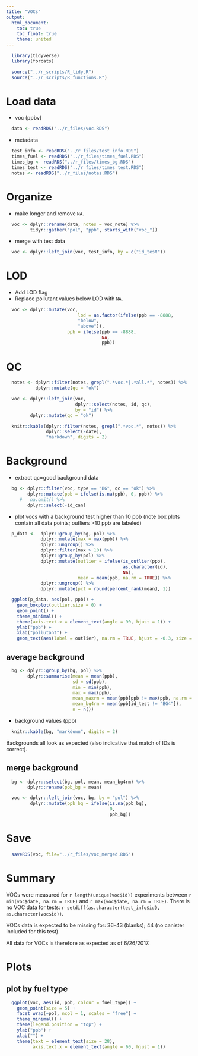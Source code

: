 ```yaml
---
title: "VOCs"
output:
  html_document:
    toc: true
    toc_float: true
    theme: united
---
```


```r
  library(tidyverse)
  library(forcats)
```

```r
  source("../r_scripts/R_tidy.R")
  source("../r_scripts/R_functions.R")
```

# Load data

 * voc (ppbv)

```r
  data <- readRDS("../r_files/voc.RDS")
```

* metadata

```r
  test_info <- readRDS("../r_files/test_info.RDS")
  times_fuel <- readRDS("../r_files/times_fuel.RDS")
  times_bg <- readRDS("../r_files/times_bg.RDS")
  times_test <- readRDS("../r_files/times_test.RDS")
  notes <- readRDS("../r_files/notes.RDS")
```

# Organize

* make longer and remove `NA`.

```r
  voc <- dplyr::rename(data, notes = voc_note) %>%
         tidyr::gather("pol", "ppb", starts_with("voc_"))
```

* merge with test data

```r
  voc <- dplyr::left_join(voc, test_info, by = c("id_test"))
```

# LOD

* Add LOD flag
* Replace pollutant values below LOD with `NA`.

```r
  voc <- dplyr::mutate(voc,
                           lod = as.factor(ifelse(ppb == -8888,
                           "below",
                           "above")),
                       ppb = ifelse(ppb == -8888,
                                    NA,
                                    ppb))
```

# QC

```r
  notes <- dplyr::filter(notes, grepl(".*voc.*|.*all.*", notes)) %>%
           dplyr::mutate(qc = "ok")
```

```r
  voc <- dplyr::left_join(voc,
                          dplyr::select(notes, id, qc),
                          by = "id") %>%
         dplyr::mutate(qc = "ok")
```

```r
  knitr::kable(dplyr::filter(notes, grepl(".*voc.*", notes)) %>%
               dplyr::select(-date),
               "markdown", digits = 2)
```

# Background

* extract qc=good background data

```r
  bg <- dplyr::filter(voc, type == "BG", qc == "ok") %>%
        dplyr::mutate(ppb = ifelse(is.na(ppb), 0, ppb)) %>%
     #   na.omit() %>%
        dplyr::select(-id_can)
```

* plot vocs with a background test higher than 10 ppb (note box plots contain all data points; outliers >10 ppb are labeled)

```r
  p_data <-  dplyr::group_by(bg, pol) %>%
             dplyr::mutate(max = max(ppb)) %>%
             dplyr::ungroup() %>%
             dplyr::filter(max > 10) %>%
             dplyr::group_by(pol) %>%
             dplyr::mutate(outlier = ifelse(is_outlier(ppb),
                                            as.character(id),
                                            NA),
                           mean = mean(ppb, na.rm = TRUE)) %>%
             dplyr::ungroup() %>%
             dplyr::mutate(pct = round(percent_rank(mean), 1))

  ggplot(p_data, aes(pol, ppb)) +
    geom_boxplot(outlier.size = 0) +
    geom_point() +
    theme_minimal() +
    theme(axis.text.x = element_text(angle = 90, hjust = 1)) +
    ylab("ppb") +
    xlab("pollutant") +
    geom_text(aes(label = outlier), na.rm = TRUE, hjust = -0.3, size = 4)

```

## average background

```r
  bg <- dplyr::group_by(bg, pol) %>%
        dplyr::summarise(mean = mean(ppb),
                         sd = sd(ppb),
                         min = min(ppb),
                         max = max(ppb),
                         mean_maxrm = mean(ppb[ppb != max(ppb, na.rm = TRUE)]),
                         mean_bg4rm = mean(ppb[id_test != "BG4"]),
                         n = n())
```

* background values (ppb)

```r
  knitr::kable(bg, "markdown", digits = 2)
```

Backgrounds all look as expected (also indicative that match of IDs is correct). 

## merge background

```r
  bg <- dplyr::select(bg, pol, mean, mean_bg4rm) %>%
        dplyr::rename(ppb_bg = mean)

  voc <- dplyr::left_join(voc, bg, by = "pol") %>%
         dplyr::mutate(ppb_bg = ifelse(is.na(ppb_bg), 
                                       0,
                                       ppb_bg))
```

# Save

```r
  saveRDS(voc, file="../r_files/voc_merged.RDS")
```

# Summary

VOCs were measured for `r length(unique(voc$id))` experiments between `r min(voc$date, na.rm = TRUE)` and `r max(voc$date, na.rm = TRUE)`. There is no VOC data for tests: `r setdiff(as.character(test_info$id), as.character(voc$id))`.

VOCs data is expected to be missing for: 36-43 (blanks); 44 (no canister included for this test).

All data for VOCs is therefore as expected as of 6/26/2017. 

# Plots

## plot by fuel type

```r
  ggplot(voc, aes(id, ppb, colour = fuel_type)) +
    geom_point(size = 5) +
    facet_wrap(~pol, ncol = 1, scales = "free") +
    theme_minimal() +
    theme(legend.position = "top") +
    ylab("ppb") +
    xlab("") +
    theme(text = element_text(size = 28),
          axis.text.x = element_text(angle = 60, hjust = 1))
```
